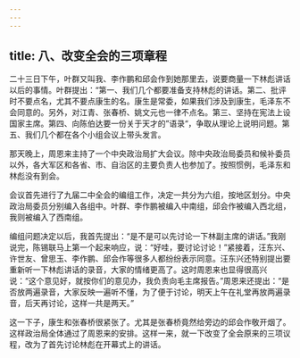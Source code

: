 ```yaml
---
---
---
```

title: 八、改变全会的三项章程
---



二十三日下午，叶群又叫我、李作鹏和邱会作到她那里去，说要商量一下林彪讲话以后的事情。叶群提出：“第一、我们几个都要准备支持林彪的讲话。第二、批评时不要点名，尤其不要点康生的名。康生是常委，如果我们涉及到康生，毛泽东不会同意的。另外，对江青、张春桥、姚文元也一律不点名。第三、坚持在宪法上设国家主席。第四、向陈伯达要一份关于天才的”语录“，争取从理论上说明问题。第五、我们几个都在各个小组会议上带头发言。

那天晚上，周恩来主持了一个中央政治局扩大会议。除中央政治局委员和候补委员以外，各大军区和各省、市、自治区的主要负责人也参加了。按照惯例，毛泽东和林彪没有到会。

会议首先进行了九届二中全会的编组工作，决定一共分为六组，按地区划分。中央政治局委员分别编入各组中。叶群、李作鹏被编入中南组，邱会作被编入西北组，我则被编入了西南组。

编组问题决定以后，我首先提出：“是不是可以先讨论一下林副主席的讲话。”我刚说完，陈锡联马上第一个起来响应，说：“好哇，要讨论讨论！”紧接着，汪东兴、许世友、曾思玉、李作鹏、邱会作等很多人都纷纷表示同意。汪东兴还特别提出要重新听一下林彪讲话的录音，大家的情绪更高了。这时周恩来也显得很高兴说：“这个意见好，就按你们的意见办，我负责向毛主席报告。”周恩来还提出：“是否放两遍录音，大家反映一遍听不懂，为了便于讨论，明天上午在礼堂再放两遍录音，后天再讨论，这样一共是两天。”

这一下子，康生和张春桥很紧张了。尤其是张春桥竟然给旁边的邱会作敬开烟了。这样政治局全体通过了周恩来的安排。这样一来，就一下改变了全会原来的三项议程，改为了首先讨论林彪在开幕式上的讲话。